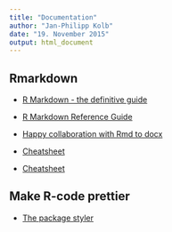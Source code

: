 ```yaml
---
title: "Documentation"
author: "Jan-Philipp Kolb"
date: "19. November 2015"
output: html_document
---
```


## Rmarkdown

- [R Markdown - the definitive guide](https://bookdown.org/yihui/rmarkdown/)

- [R Markdown Reference Guide](https://www.rstudio.com/wp-content/uploads/2015/03/rmarkdown-reference.pdf)

- [Happy collaboration with Rmd to docx](http://rmarkdown.rstudio.com/articles_docx.html)

- [Cheatsheet](https://www.rstudio.com/wp-content/uploads/2015/02/rmarkdown-cheatsheet.pdf)

- [Cheatsheet](https://www.rstudio.com/wp-content/uploads/2015/02/rmarkdown-cheatsheet.pdf)


## Make R-code prettier

- [The package styler](https://stackoverflow.com/questions/15703553/auto-format-r-code-in-rstudio)
